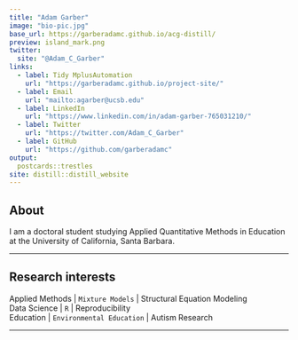 ```yaml
---
title: "Adam Garber"
image: "bio-pic.jpg"
base_url: https://garberadamc.github.io/acg-distill/
preview: island_mark.png
twitter:
  site: "@Adam_C_Garber"
links:
  - label: Tidy MplusAutomation
    url: "https://garberadamc.github.io/project-site/"
  - label: Email
    url: "mailto:agarber@ucsb.edu"
  - label: LinkedIn
    url: "https://www.linkedin.com/in/adam-garber-765031210/"
  - label: Twitter
    url: "https://twitter.com/Adam_C_Garber"
  - label: GitHub
    url: "https://github.com/garberadamc"
output:
  postcards::trestles
site: distill::distill_website
---
```

 
## About 
 
I am a doctoral student studying Applied Quantitative Methods in Education at the University of California, Santa Barbara. 

***

## Research interests

Applied Methods | `Mixture Models` | Structural Equation Modeling  <br />
Data Science | `R` | Reproducibility <br />
Education | `Environmental Education` | Autism Research

***








